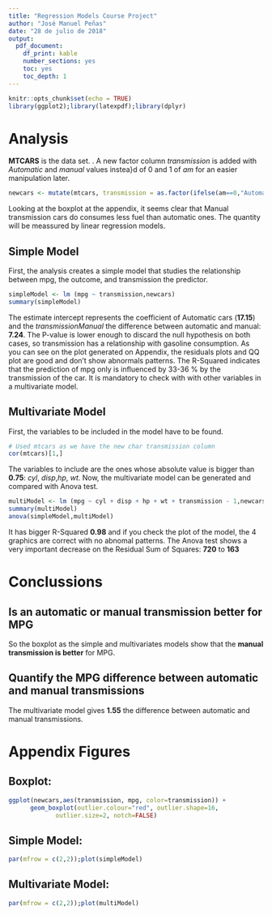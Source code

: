 ```yaml
---
title: "Regression Models Course Project"
author: "José Manuel Peñas"
date: "28 de julio de 2018"
output:
  pdf_document:
    df_print: kable
    number_sections: yes
    toc: yes
    toc_depth: 1
---
```


```r
knitr::opts_chunk$set(echo = TRUE)
library(ggplot2);library(latexpdf);library(dplyr)
```
# Analysis

**MTCARS** is the data set. . A new factor column *transmission* is added with *Automatic* and *manual* values instea}d of 0 and 1 of *am* for an easier manipulation later.

```r
newcars <- mutate(mtcars, transmission = as.factor(ifelse(am==0,"Automatic","Manual")))
```
Looking at the boxplot at the appendix, it seems clear that Manual transmission cars do consumes less fuel than automatic ones. The quantity will be meassured by linear regression models.

## Simple Model
First, the analysis creates a simple model that studies the relationship between mpg, the outcome, and transmission the predictor.
```r
simpleModel <- lm (mpg ~ transmission,newcars)
summary(simpleModel)
```
The estimate intercept represents the coefficient of Automatic cars (**17.15**) and the *transmissionManual* the difference between automatic and manual: **7.24**. 
The P-value is lower enough to discard the null hypothesis on both cases, so transmission has a relationship with gasoline consumption. 
As you can see on the plot generated on Appendix, the residuals plots and QQ plot are good and don't show abnormals patterns.
The R-Squared indicates that the prediction of mpg only is influenced by 33-36 % by the transmission of the car.
It is mandatory to check with with other variables in a multivariate model.

## Multivariate Model
First, the variables to be included in the model have to be found.
```r
# Used mtcars as we have the new char transmission column
cor(mtcars)[1,]
```
The variables to include are the ones whose absolute value is bigger than **0.75**: *cyl*, *disp*,*hp*, *wt*.
Now, the multivariate model can be generated and compared with Anova test.
```r
multiModel <- lm (mpg ~ cyl + disp + hp + wt + transmission - 1,newcars)
summary(multiModel)
anova(simpleModel,multiModel)
```
It has bigger R-Squared **0.98** and if you check the plot of the model, the 4 graphics are correct with no abnomal patterns.
The Anova test shows a very important decrease on the Residual Sum of Squares: **720** to **163**

# Conclussions
## Is an automatic or manual transmission better for MPG
So the boxplot as the simple and multivariates models show that the **manual transmission is better** for MPG.    

## Quantify the MPG difference between automatic and manual transmissions
The multivariate model gives **1.55** the difference between automatic and manual transmissions.

# Appendix Figures
## Boxplot:
```r
ggplot(newcars,aes(transmission, mpg, color=transmission)) +
      geom_boxplot(outlier.colour="red", outlier.shape=16,
             outlier.size=2, notch=FALSE)
```

## Simple Model:

```r
par(mfrow = c(2,2));plot(simpleModel)
```

## Multivariate Model:

```r
par(mfrow = c(2,2));plot(multiModel)
```

